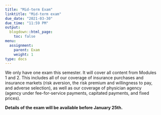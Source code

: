 ```yaml
---
title: "Mid-term Exam"
linktitle: "Mid-term exam"
due_date: "2021-03-30"
due_time: "11:59 PM"
output:
  blogdown::html_page:
    toc: false
menu:
  assignment:
    parent: Exam
    weight: 1
type: docs
---
```


We only have one exam this semester. It will cover all content from Modules 1 and 2. This includes all of our coverage of insurance purchases and insurance markets (risk aversion, the risk premium and willingness to pay, and adverse selection), as well as our coverage of physician agency (agency under fee-for-service payments, capitated payments, and fixed prices). 

**Details of the exam will be available before January 25th.**